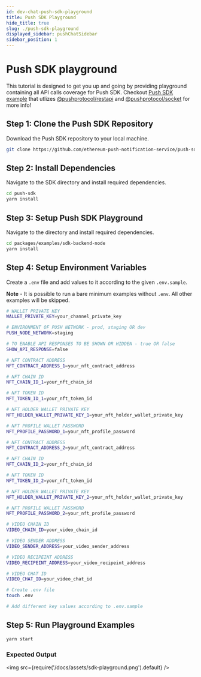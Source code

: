 ```yaml
---
id: dev-chat-push-sdk-playground
title: Push SDK Playground
hide_title: true
slug: ./push-sdk-playground
displayed_sidebar: pushChatSidebar
sidebar_position: 1
---
```


# Push SDK playground

This tutorial is designed to get you up and going by providing playground containing all API calls coverage for Push SDK. Checkout [Push SDK example](https://github.com/ethereum-push-notification-service/push-sdk/tree/main/packages/examples/sdk-backend-node) that utlizes [@pushprotocol/restapi](https://www.npmjs.com/package/@pushprotocol/restapi) and [@pushprotocol/socket](https://www.npmjs.com/package/@pushprotocol/socket) for more info!

<head>
  <title>
    Push SDK APIs playground tutorial | Push Chat | Push Documentation
  </title>
</head>


## Step 1: Clone the Push SDK Repository

Download the Push SDK repository to your local machine.

<Tabs className="codetabs" groupId="code-examples">
  <TabItem value="js" attributes={{className: "codetab js"}} default>

```bash
git clone https://github.com/ethereum-push-notification-service/push-sdk.git
```

  </TabItem>
</Tabs>

## Step 2: Install Dependencies

Navigate to the SDK directory and install required dependencies.

<Tabs className="codetabs" groupId="code-examples">
  <TabItem value="js" attributes={{className: "codetab js"}} default>

```bash
cd push-sdk
yarn install
```

  </TabItem>
</Tabs>

## Step 3: Setup Push SDK Playground

Navigate to the directory and install required dependencies.

<Tabs className="codetabs" groupId="code-examples">
  <TabItem value="js" attributes={{className: "codetab js"}} default>

```bash
cd packages/examples/sdk-backend-node
yarn install
```

  </TabItem>
</Tabs>

## Step 4: Setup Environment Variables

Create a `.env` file and add values to it according to the given `.env.sample`.

**Note** - It is possible to run a bare minimum examples without `.env`. All other examples will be skipped.

```bash
# WALLET PRIVATE KEY
WALLET_PRIVATE_KEY=your_channel_private_key

# ENVIRONMENT OF PUSH NETWORK - prod, staging OR dev
PUSH_NODE_NETWORK=staging

# TO ENABLE API RESPONSES TO BE SHOWN OR HIDDEN - true OR false
SHOW_API_RESPONSE=false

# NFT CONTRACT ADDRESS
NFT_CONTRACT_ADDRESS_1=your_nft_contract_address

# NFT CHAIN ID
NFT_CHAIN_ID_1=your_nft_chain_id

# NFT TOKEN ID
NFT_TOKEN_ID_1=your_nft_token_id

# NFT HOLDER WALLET PRIVATE KEY
NFT_HOLDER_WALLET_PRIVATE_KEY_1=your_nft_holder_wallet_private_key

# NFT PROFILE WALLET PASSWORD
NFT_PROFILE_PASSWORD_1=your_nft_profile_password

# NFT CONTRACT ADDRESS
NFT_CONTRACT_ADDRESS_2=your_nft_contract_address

# NFT CHAIN ID
NFT_CHAIN_ID_2=your_nft_chain_id

# NFT TOKEN ID
NFT_TOKEN_ID_2=your_nft_token_id

# NFT HOLDER WALLET PRIVATE KEY
NFT_HOLDER_WALLET_PRIVATE_KEY_2=your_nft_holder_wallet_private_key

# NFT PROFILE WALLET PASSWORD
NFT_PROFILE_PASSWORD_2=your_nft_profile_password

# VIDEO CHAIN ID
VIDEO_CHAIN_ID=your_video_chain_id

# VIDEO SENDER ADDRESS
VIDEO_SENDER_ADDRESS=your_video_sender_address

# VIDEO RECIPEINT ADDRESS
VIDEO_RECIPEINT_ADDRESS=your_video_recipeint_address

# VIDEO CHAT ID
VIDEO_CHAT_ID=your_video_chat_id
```

<Tabs className="codetabs" groupId="code-examples">
  <TabItem value="js" attributes={{className: "codetab js"}} default>

```bash
# Create .env file
touch .env

# Add different key values according to .env.sample
```

  </TabItem>
</Tabs>

## Step 5: Run Playground Examples

<Tabs className="codetabs" groupId="code-examples">
  <TabItem value="js" attributes={{className: "codetab js"}} default>

```bash
yarn start
```

  </TabItem>
</Tabs>

### Expected Output

<img src={require('/docs/assets/sdk-playground.png').default} />
